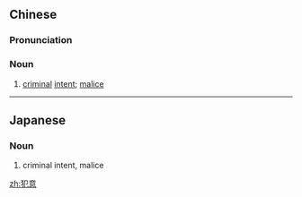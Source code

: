 ==Chinese==
{{zh-forms}}

===Pronunciation===
{{zh-pron
|m=fànyì
|c=faan6 ji3
|mn=hoān-ì
|cat=n
}}

===Noun===
{{zh-noun}}

# [[criminal]] [[intent]]; [[malice]]

----

==Japanese==
{{ja-kanjitab|犯|意}}

===Noun===
{{ja-noun|はんい}}

# criminal intent, malice

[[zh:犯意]]